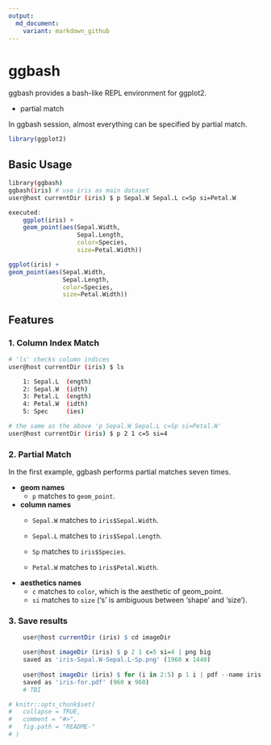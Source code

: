 ```yaml
---
output:
  md_document:
    variant: markdown_github
---
```


<!-- README.md is generated from README.Rmd. Please edit that file -->

# ggbash

ggbash provides a bash-like REPL environment for ggplot2.

* partial match

In ggbash session, almost everything can be specified by partial match.

```r
library(ggplot2)
```

## Basic Usage

```bash
library(ggbash)
ggbash(iris) # use iris as main dataset
user@host currentDir (iris) $ p Sepal.W Sepal.L c=Sp si=Petal.W
```

```r
executed:
    ggplot(iris) +
    geom_point(aes(Sepal.Width,
                   Sepal.Length,
                   color=Species,
                   size=Petal.Width))
```


```r
ggplot(iris) +
geom_point(aes(Sepal.Width,
               Sepal.Length,
               color=Species,
               size=Petal.Width))
```


## Features

### 1. Column Index Match

```bash
# 'ls' checks column indices
user@host currentDir (iris) $ ls

    1: Sepal.L  (ength)
    2: Sepal.W  (idth)
    3: Petal.L  (ength)
    4: Petal.W  (idth)    	
    5: Spec     (ies)

# the same as the above 'p Sepal.W Sepal.L c=Sp si=Petal.W'
user@host currentDir (iris) $ p 2 1 c=5 si=4

```

### 2. Partial Match

In the first example, ggbash performs partial matches seven times.

* __geom names__
    + `p` matches to `geom_point`.

* __column names__
    + `Sepal.W` matches to `iris$Sepal.Width`.
  
    + `Sepal.L` matches to `iris$Sepal.Length`.
  
    + `Sp` matches to `iris$Species`.
    
    + `Petal.W` matches to `iris$Petal.Width`.

* __aesthetics names__
    + `c` matches to  `color`, which is the aesthetic of geom_point.
    + `si` matches to  `size` ('s' is ambiguous between 'shape' and 'size').

### 3. Save results

```r
    user@host currentDir (iris) $ cd imageDir

    user@host imageDir (iris) $ p 2 1 c=5 si=4 | png big
    saved as 'iris-Sepal.W-Sepal.L-Sp.png' (1960 x 1440)
    
    user@host imageDir (iris) $ for (i in 2:5) p 1 i | pdf --name iris-for
    saved as 'iris-for.pdf' (960 x 960)
    # TBI
```


```r
# knitr::opts_chunk$set(
#   collapse = TRUE,
#   comment = "#>",
#   fig.path = "README-"
# )
```

